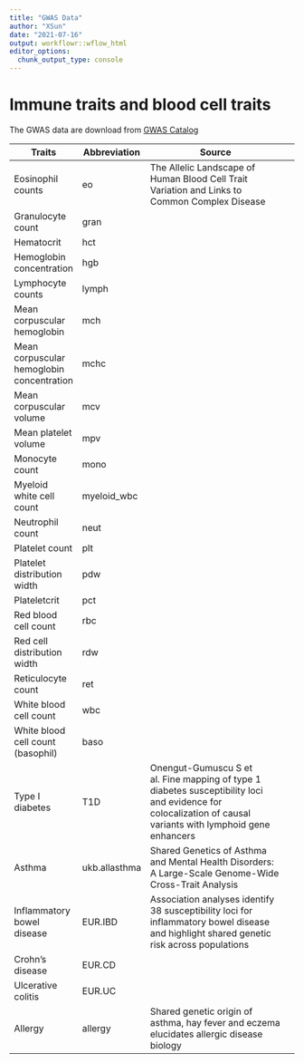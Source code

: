 ```yaml
---
title: "GWAS Data"
author: "XSun"
date: "2021-07-16"
output: workflowr::wflow_html
editor_options:
  chunk_output_type: console
---
```


# **Immune traits and blood cell traits**

The GWAS data are download from [GWAS Catalog](https://www.ebi.ac.uk/gwas/downloads/summary-statistics)

| Traits                                      | Abbreviation  | Source                                                                                                                                                       |   |
|---------------------------------------------|---------------|--------------------------------------------------------------------------------------------------------------------------------------------------------------|---|
| Eosinophil counts                           | eo            | The Allelic Landscape of Human Blood Cell Trait Variation and Links to Common Complex Disease                                                                |   |
| Granulocyte   count                         | gran          |                                                                                                                                                              |   |
| Hematocrit                                  | hct           |                                                                                                                                                              |   |
| Hemoglobin   concentration                  | hgb           |                                                                                                                                                              |   |
| Lymphocyte counts                           | lymph         |                                                                                                                                                              |   |
| Mean   corpuscular hemoglobin               | mch           |                                                                                                                                                              |   |
| Mean corpuscular hemoglobin   concentration | mchc          |                                                                                                                                                              |   |
| Mean corpuscular volume                     | mcv           |                                                                                                                                                              |   |
| Mean platelet volume                        | mpv           |                                                                                                                                                              |   |
| Monocyte count                              | mono          |                                                                                                                                                              |   |
| Myeloid   white cell count                  | myeloid_wbc   |                                                                                                                                                              |   |
| Neutrophil count                            | neut          |                                                                                                                                                              |   |
| Platelet   count                            | plt           |                                                                                                                                                              |   |
| Platelet distribution width                 | pdw           |                                                                                                                                                              |   |
| Plateletcrit                                | pct           |                                                                                                                                                              |   |
| Red blood cell count                        | rbc           |                                                                                                                                                              |   |
| Red cell distribution width                 | rdw           |                                                                                                                                                              |   |
| Reticulocyte count                          | ret           |                                                                                                                                                              |   |
| White   blood cell count                    | wbc           |                                                                                                                                                              |   |
| White blood cell count   (basophil)         | baso          |                                                                                                                                                              |   |
| Type I diabetes                             | T1D           | Onengut-Gumuscu S et al. Fine mapping of type 1 diabetes susceptibility loci and evidence for colocalization of causal variants with lymphoid gene enhancers |   |
| Asthma                                      | ukb.allasthma | Shared Genetics of Asthma and Mental Health Disorders: A Large-Scale Genome-Wide Cross-Trait Analysis                                                        |   |
| Inflammatory bowel disease                  | EUR.IBD       | Association analyses identify 38 susceptibility loci for inflammatory bowel disease and highlight shared genetic risk across populations                     |   |
| Crohn's disease                             | EUR.CD        |                                                                                                                                                              |   |
| Ulcerative colitis                          | EUR.UC        |                                                                                                                                                              |   |
| Allergy                                     | allergy       | Shared genetic origin of asthma, hay fever and eczema elucidates allergic disease biology                                                                    |   |